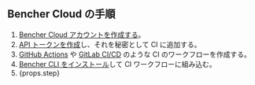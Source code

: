 ## Bencher Cloud の手順

1. [Bencher Cloud アカウントを作成する][bencher sign up]。
2. [API トークンを作成][console users tokens add]し、それを秘密として CI に追加する。
3. [GitHub Actions][github actions] や [GitLab CI/CD][gitlab ci cd] のような CI のワークフローを作成する。
4. [Bencher CLI をインストール][install bencher cli]して CI ワークフローに組み込む。
5. {props.step}

[bencher sign up]: /auth/signup/
[console users tokens add]: /console/users/tokens/add
[github actions]: /ja/docs/how-to/github-actions/
[gitlab ci cd]: /ja/docs/how-to/gitlab-ci-cd/
[install bencher cli]: /ja/docs/how-to/install-cli/
